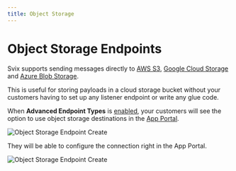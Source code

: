```yaml
---
title: Object Storage
---
```


# Object Storage Endpoints

Svix supports sending messages directly to [AWS S3](https://aws.amazon.com/s3/), [Google Cloud Storage](https://cloud.google.com/storage) and [Azure Blob Storage](https://azure.microsoft.com/en-us/products/storage/blobs).

This is useful for storing payloads in a cloud storage bucket without your customers having to set up any listener endpoint or write any glue code.

When **Advanced Endpoint Types** is [enabled](/advanced-endpoints/intro#enabling-advanced-endpoint-types), your customers will see the option to use object storage destinations in the [App Portal](/app-portal).

![Object Storage Endpoint Create](../img/advanced-endpoints/object-storage-endpoints.png)

They will be able to configure the connection right in the App Portal.

![Object Storage Endpoint Create](../img/advanced-endpoints/s3-configuration.png)